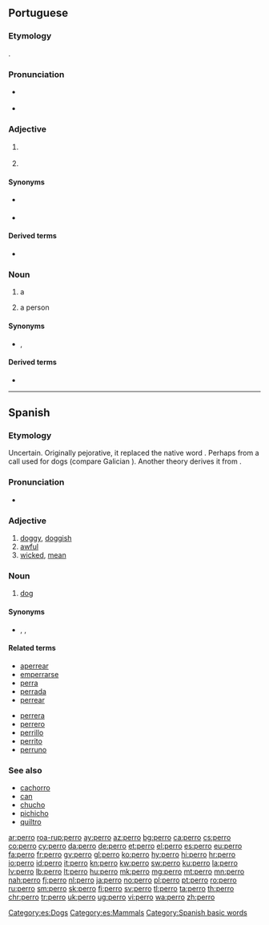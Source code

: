 {{also|pero|però}}
==Portuguese==

===Etymology===
{{bor|pt|es|perro||dog}}.

===Pronunciation===
* {{a|Portugal|Brazil}} {{IPA|/ˈpe.ʁu/|lang=pt}}
* {{hyphenation|per|ro|lang=pt}}

===Adjective===
{{pt-adj|perr|o}}

# {{l|en|stiff}} {{gloss|of an object, rigid, hard to bend, inflexible}}
#: {{ux|pt|A porta está '''perra''', não a consigo abrir.|3=The door is stuck, I can't open it.}}
# {{l|en|stubborn}}

====Synonyms====
* {{sense|stiff}} {{l|pt|emperrado}}
* {{sense|stubborn}} {{l|pt|teimoso}}

====Derived terms====
* {{l|pt|emperrar}}

===Noun===
{{pt-noun|m|s}}

# {{lb|pt|rare}} a {{l|en|dog}}
# a {{l|en|mischievous}} person

====Synonyms====
* {{sense|dog}} {{l|pt|cão}}, {{l|pt|cachorro}}

====Derived terms====
* {{l|pt|aperrear}}

----

==Spanish==

===Etymology===
Uncertain.  Originally pejorative, it replaced the native word {{m|es|can}}. Perhaps from a call used for dogs (compare Galician {{m|ga|apurrar||set the dogs on}}). Another theory derives it from {{etyl|xib|es}}.

===Pronunciation===
* {{IPA|/ˈpe.ro/|lang=es}}

===Adjective===
{{es-adj|f=perra}}

# [[doggy]], [[doggish]]
# [[awful]]
# [[wicked]], [[mean]]

===Noun===
{{es-noun|m|f=perra}}

# [[dog]]

====Synonyms====
* {{l|es|cachorro}}, {{l|es|can}}, {{l|es|chucho}}

====Related terms====
{{rel-top}}
* [[aperrear]]
* [[emperrarse]]
* [[perra]] {{g|f}}
* [[perrada]]
* [[perrear]]
{{rel-mid}}
* [[perrera]] {{g|f}}
* [[perrero]]
* [[perrillo]]
* [[perrito]] {{g|m}}
* [[perruno]] {{pos_a}}
{{rel-bottom}}

===See also===
* [[cachorro]] {{g|m}}
* [[can]] {{g|m}}
* [[chucho]] {{g|m}}
* [[pichicho]] {{g|m}}
* [[quiltro]] {{g|m}}

[[Category:es:Dogs]]
[[Category:es:Mammals]]
[[Category:Spanish basic words]]

[[ar:perro]]
[[roa-rup:perro]]
[[ay:perro]]
[[az:perro]]
[[bg:perro]]
[[ca:perro]]
[[cs:perro]]
[[co:perro]]
[[cy:perro]]
[[da:perro]]
[[de:perro]]
[[et:perro]]
[[el:perro]]
[[es:perro]]
[[eu:perro]]
[[fa:perro]]
[[fr:perro]]
[[gv:perro]]
[[gl:perro]]
[[ko:perro]]
[[hy:perro]]
[[hi:perro]]
[[hr:perro]]
[[io:perro]]
[[id:perro]]
[[it:perro]]
[[kn:perro]]
[[kw:perro]]
[[sw:perro]]
[[ku:perro]]
[[la:perro]]
[[lv:perro]]
[[lb:perro]]
[[lt:perro]]
[[hu:perro]]
[[mk:perro]]
[[mg:perro]]
[[mt:perro]]
[[mn:perro]]
[[nah:perro]]
[[fj:perro]]
[[nl:perro]]
[[ja:perro]]
[[no:perro]]
[[pl:perro]]
[[pt:perro]]
[[ro:perro]]
[[ru:perro]]
[[sm:perro]]
[[sk:perro]]
[[fi:perro]]
[[sv:perro]]
[[tl:perro]]
[[ta:perro]]
[[th:perro]]
[[chr:perro]]
[[tr:perro]]
[[uk:perro]]
[[ug:perro]]
[[vi:perro]]
[[wa:perro]]
[[zh:perro]]